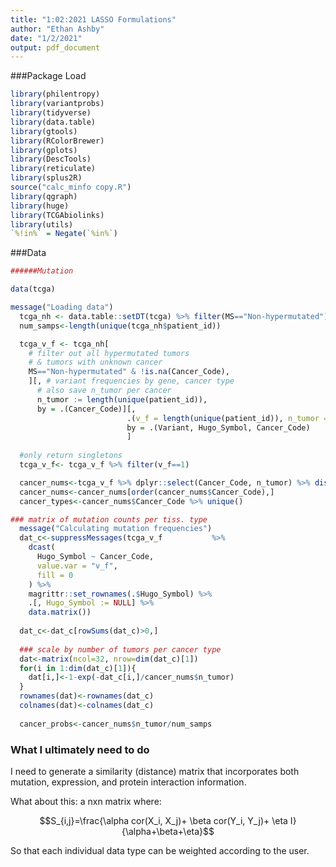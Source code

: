```yaml
---
title: "1:02:2021 LASSO Formulations"
author: "Ethan Ashby"
date: "1/2/2021"
output: pdf_document
---
```


###Package Load
```r
library(philentropy)
library(variantprobs)
library(tidyverse)
library(data.table)
library(gtools)
library(RColorBrewer)
library(gplots)
library(DescTools)
library(reticulate)
library(splus2R)
source("calc_minfo copy.R")
library(qgraph)
library(huge)
library(TCGAbiolinks)
library(utils)
`%!in%` = Negate(`%in%`)
```

###Data
```r
######Mutation

data(tcga)

message("Loading data")
  tcga_nh <- data.table::setDT(tcga) %>% filter(MS=="Non-hypermutated")
  num_samps<-length(unique(tcga_nh$patient_id))

  tcga_v_f <- tcga_nh[
    # filter out all hypermutated tumors
    # & tumors with unknown cancer
    MS=="Non-hypermutated" & !is.na(Cancer_Code),
    ][, # variant frequencies by gene, cancer type
      # also save n_tumor per cancer
      n_tumor := length(unique(patient_id)),
      by = .(Cancer_Code)][,
                          .(v_f = length(unique(patient_id)), n_tumor = n_tumor[1]),
                          by = .(Variant, Hugo_Symbol, Cancer_Code)
                          ]
  
  #only return singletons
  tcga_v_f<- tcga_v_f %>% filter(v_f==1)

  cancer_nums<-tcga_v_f %>% dplyr::select(Cancer_Code, n_tumor) %>% distinct()
  cancer_nums<-cancer_nums[order(cancer_nums$Cancer_Code),]
  cancer_types<-cancer_nums$Cancer_Code %>% unique()

### matrix of mutation counts per tiss. type
  message("Calculating mutation frequencies")
  dat_c<-suppressMessages(tcga_v_f           %>%
    dcast(
      Hugo_Symbol ~ Cancer_Code,
      value.var = "v_f",
      fill = 0
    ) %>%
    magrittr::set_rownames(.$Hugo_Symbol) %>%
    .[, Hugo_Symbol := NULL] %>%
    data.matrix())
  
  dat_c<-dat_c[rowSums(dat_c)>0,]
  
  ### scale by number of tumors per cancer type
  dat<-matrix(ncol=32, nrow=dim(dat_c)[1])
  for(i in 1:dim(dat_c)[1]){
    dat[i,]<-1-exp(-dat_c[i,]/cancer_nums$n_tumor)
  }
  rownames(dat)<-rownames(dat_c)
  colnames(dat)<-colnames(dat_c)
  
  cancer_probs<-cancer_nums$n_tumor/num_samps
```


### What I ultimately need to do

I need to generate a similarity (distance) matrix that incorporates both mutation, expression, and protein interaction information.

What about this: a nxn matrix where:

$$S_{i,j}=\frac{\alpha cor(X_i, X_j)+ \beta cor(Y_i, Y_j)+ \eta I}{\alpha+\beta+\eta}$$

So that each individual data type can be weighted according to the user.

